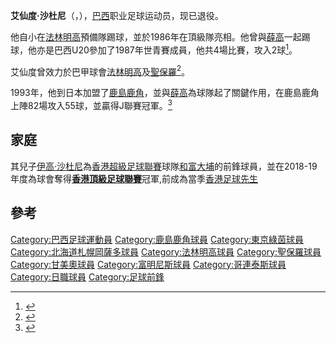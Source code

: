{{noteTA
|G1=Football
|T=zh-hans:阿利辛多·萨托利;zh-hk:艾仙度·沙杜尼;zh-tw:阿利辛多·薩托利;
|1=zh-hans:阿利辛多;zh-hk:艾仙度;zh-tw:阿利辛多;
|2=zh-hans:萨托利;zh-hk:沙杜尼;zh-tw:薩托利;
}}
{{Football player infobox
| image = [[Image:Replace_this_image_male.svg|150px]] <!-- only free-content images are allowed for depicting living people - see [[WP:NONFREE|WP:NONFREE]] --> |
| playername= 艾仙度
| fullname = Alcindo Sartori
| dateofbirth = {{birth date and age|1967|10|21}}
| cityofbirth = [[巴拉納|巴拉納]]
| countryofbirth = [[巴西|巴西]]
| height = {{height|m=1.75}}
| position = 前鋒
| youthyears =
| youthclubs =
| years = 1986-90<BR> 1991<BR> 1992<BR> 1993-94<BR> 1995<BR> 1996<BR> 1996<BR> 1996<BR> 1997<BR> 1998<BR> 1999<BR> 2000
| clubs = [[法林明高|法林明高]]<BR> [[聖保羅|聖保羅]]<BR> [[甘美奧|甘美奧]]<BR> [[鹿島鹿角|鹿島鹿角]]<BR> [[東京綠茵|東京綠茵]]<BR> [[札幌岡薩多|札幌岡薩多]]<BR> [[哥連泰斯|哥連泰斯]]<BR> [[富明尼斯|富明尼斯]]<BR> [[東京綠茵|東京綠茵]]<BR> [[富明尼斯|富明尼斯]]<BR> {{link-en|康柏費倫斯|Associação Desportiva Cabofriense}}<BR> 薜高足球學校
| caps(goals) = <BR><BR><BR>71 (50)<BR>38 (19)<BR>5 (1)<BR><BR><BR>16 (10)
| nationalyears =
| nationalteam =
| nationalcaps(goals) =
}}
'''艾仙度·沙杜尼'''（{{lang-en|'''Alcindo Sartori'''}}，{{bd|1967年|10月21日|||}}），[[巴西|巴西]]职业足球运动员，现已退役。

他自小在[[法林明高|法林明高]]預備隊踢球，並於1986年在頂級隊亮相。他曾與[[薛高|薛高]]一起踢球，他亦是巴西U20參加了1987年世青賽成員，他共4場比賽，攻入2球<ref>{{FIFA player|193190|Alcindo Sartori}}</ref>。

艾仙度曾效力於巴甲球會[[法林明高|法林明高]]及[[聖保羅|聖保羅]]<ref>{{cite web|publisher=Globo Esporte|title=Futpédia: Alcindo (Alcindo Sartori)|url=http://futpedia.globo.com/jogadores/alcindo|accessdate=2009-06-11|deadurl=yes|archiveurl=https://web.archive.org/web/20090222120731/http://futpedia.globo.com/jogadores/alcindo|archivedate=2009-02-22}}</ref>。

1993年，他到日本加盟了[[鹿島鹿角|鹿島鹿角]]，並與[[薛高|薛高]]為球隊起了關鍵作用，在鹿島鹿角上陣82場攻入55球，並贏得J聯賽冠軍。<ref>{{cite news|url=https://www.hk01.com/%E5%8D%B3%E6%99%82%E9%AB%94%E8%82%B2/331546/%E6%B8%AF%E8%B6%B3%E6%97%A5%E8%88%87%E5%A4%9C-%E4%BC%8A%E9%AB%98%E6%B2%99%E6%89%98%E5%B0%BC1-%E4%BB%A5%E7%88%B6%E4%B9%8B%E5%90%8D-%E6%98%AF%E5%85%89%E6%A6%AE%E4%B9%9F%E6%98%AF%E5%A3%93%E5%8A%9B|title=【港足日與夜．伊高沙托尼1】以父之名　是光榮也是壓力|author=高詩琦|date=2019年5月21日|newspaper=''[[香港01|香港01]]''|accessdate=2019年5月22日|archive-date=2021年8月5日|archive-url=https://web.archive.org/web/20210805072300/https://www.hk01.com/%E5%8D%B3%E6%99%82%E9%AB%94%E8%82%B2/331546/%E6%B8%AF%E8%B6%B3%E6%97%A5%E8%88%87%E5%A4%9C-%E4%BC%8A%E9%AB%98%E6%B2%99%E6%89%98%E5%B0%BC1-%E4%BB%A5%E7%88%B6%E4%B9%8B%E5%90%8D-%E6%98%AF%E5%85%89%E6%A6%AE%E4%B9%9F%E6%98%AF%E5%A3%93%E5%8A%9B|dead-url=no}}</ref> 

==家庭==
其兒子[[伊高·沙杜尼|伊高·沙杜尼]]為[[香港超級足球聯賽|香港超級足球聯賽]]球隊[[和富大埔|和富大埔]]的前鋒球員，並在2018-19年度為球會奪得'''[[香港足球頂級聯賽冠軍列表|香港頂級足球聯賽]]'''冠軍,前成為當季[[香港足球先生|香港足球先生]]

==參考==
{{reflist}}

{{DEFAULTSORT:Sartori, Alcindo}}

[[Category:巴西足球運動員|Category:巴西足球運動員]]
[[Category:鹿島鹿角球員|Category:鹿島鹿角球員]]
[[Category:東京綠茵球員|Category:東京綠茵球員]]
[[Category:北海道札幌岡薩多球員|Category:北海道札幌岡薩多球員]]
[[Category:法林明高球員|Category:法林明高球員]]
[[Category:聖保羅球員|Category:聖保羅球員]]
[[Category:甘美奧球員|Category:甘美奧球員]]
[[Category:富明尼斯球員|Category:富明尼斯球員]]
[[Category:哥連泰斯球員|Category:哥連泰斯球員]]
[[Category:日職球員|Category:日職球員]]
[[Category:足球前鋒|Category:足球前鋒]]